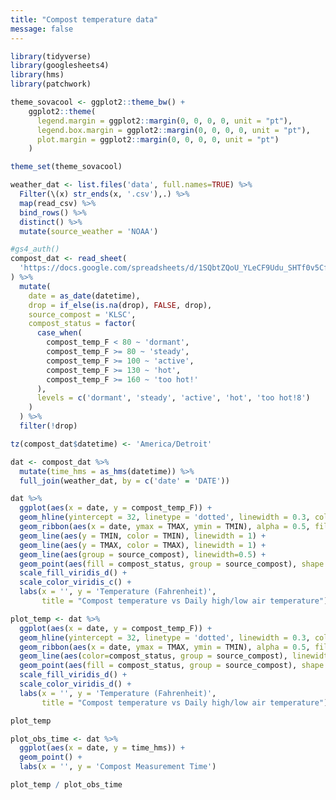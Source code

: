 ```yaml
---
title: "Compost temperature data"
message: false
---
```


```r
library(tidyverse)
library(googlesheets4)
library(hms)
library(patchwork)

theme_sovacool <- ggplot2::theme_bw() +
    ggplot2::theme(
      legend.margin = ggplot2::margin(0, 0, 0, 0, unit = "pt"),
      legend.box.margin = ggplot2::margin(0, 0, 0, 0, unit = "pt"),
      plot.margin = ggplot2::margin(0, 0, 0, 0, unit = "pt")
    )

theme_set(theme_sovacool)
```

```r
weather_dat <- list.files('data', full.names=TRUE) %>% 
  Filter(\(x) str_ends(x, '.csv'),.) %>% 
  map(read_csv) %>% 
  bind_rows() %>% 
  distinct() %>% 
  mutate(source_weather = 'NOAA')

#gs4_auth()
compost_dat <- read_sheet(
  'https://docs.google.com/spreadsheets/d/1SQbtZQoU_YLeCF9Udu_SHTf0v5Cf-tgrrzdvb2Z2C94/edit?gid=0#gid=0'
) %>%
  mutate(
    date = as_date(datetime),
    drop = if_else(is.na(drop), FALSE, drop),
    source_compost = 'KLSC',
    compost_status = factor(
      case_when(
        compost_temp_F < 80 ~ 'dormant',
        compost_temp_F >= 80 ~ 'steady',
        compost_temp_F >= 100 ~ 'active',
        compost_temp_F >= 130 ~ 'hot',
        compost_temp_F >= 160 ~ 'too hot!'
      ),
      levels = c('dormant', 'steady', 'active', 'hot', 'too hot!8️')
    )
  ) %>%
  filter(!drop)

tz(compost_dat$datetime) <- 'America/Detroit'

dat <- compost_dat %>% 
  mutate(time_hms = as_hms(datetime)) %>% 
  full_join(weather_dat, by = c('date' = 'DATE'))
```

```r
dat %>% 
  ggplot(aes(x = date, y = compost_temp_F)) +
  geom_hline(yintercept = 32, linetype = 'dotted', linewidth = 0.3, color = 'lightblue') +
  geom_ribbon(aes(x = date, ymax = TMAX, ymin = TMIN), alpha = 0.5, fill = 'darkgrey') +
  geom_line(aes(y = TMIN, color = TMIN), linewidth = 1) +
  geom_line(aes(y = TMAX, color = TMAX), linewidth = 1) +
  geom_line(aes(group = source_compost), linewidth=0.5) +
  geom_point(aes(fill = compost_status, group = source_compost), shape = 21, stroke = 0.5, size = 3) +
  scale_fill_viridis_d() +
  scale_color_viridis_c() +
  labs(x = '', y = 'Temperature (Fahrenheit)', 
       title = "Compost temperature vs Daily high/low air temperature")
```

```r
plot_temp <- dat %>% 
  ggplot(aes(x = date, y = compost_temp_F)) +
  geom_hline(yintercept = 32, linetype = 'dotted', linewidth = 0.3, color = 'lightblue') +
  geom_ribbon(aes(x = date, ymax = TMAX, ymin = TMIN), alpha = 0.5, fill = 'darkgrey') +
  geom_line(aes(color=compost_status, group = source_compost), linewidth=0.5) +
  geom_point(aes(fill = compost_status, group = source_compost), shape = 21, stroke = 0.5, size = 3) +
  scale_fill_viridis_d() +
  scale_color_viridis_d() +
  labs(x = '', y = 'Temperature (Fahrenheit)', 
       title = "Compost temperature vs Daily high/low air temperature")

plot_temp

plot_obs_time <- dat %>% 
  ggplot(aes(x = date, y = time_hms)) +
  geom_point() +
  labs(x = '', y = 'Compost Measurement Time')

plot_temp / plot_obs_time
```

